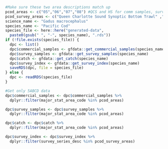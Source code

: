 


```r
#Make sure these two area descriptions match up
pcod_areas <- c("05","06","07","08") #QCS and HS for comm samples, surv samples and catch
pcod_survey_areas <- c("Queen Charlotte Sound Synoptic Bottom Trawl" ,"Hecate Strait Synoptic Bottom Trawl") #QCS and HS for survey index
science_name <- "Gadus macrocephalus"
species_name <- "Pacific Cod"
species_file <- here::here("generated-data",
  paste0(gsub(" ", "-", species_name), ".rds"))
if (!file.exists(species_file)) {
  dpc <- list()
  dpc$commercial_samples <- gfdata::get_commercial_samples(species_name, unsorted_only = FALSE)
  dpc$survey_samples <- gfdata::get_survey_samples(species_name)
  dpc$catch <- gfdata::get_catch(species_name)
  dpc$survey_index <- gfdata::get_survey_index(species_name)
  saveRDS(dpc, file = species_file)
} else {
  dpc <- readRDS(species_file)
}

#Get only 5ABCD data
dpc$commercial_samples <- dpc$commercial_samples %>% 
  dplyr::filter(major_stat_area_code %in% pcod_areas)

dpc$survey_samples <- dpc$survey_samples %>% 
  dplyr::filter(major_stat_area_code %in% pcod_areas)

dpc$catch <- dpc$catch %>% 
  dplyr::filter(major_stat_area_code %in% pcod_areas)

dpc$survey_index <- dpc$survey_index %>% 
  dplyr::filter(survey_series_desc %in% pcod_survey_areas)

```
